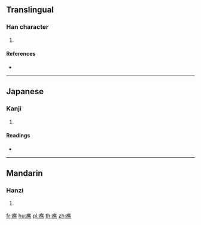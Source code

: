{{character info/new}}
==Translingual==

===Han character===
{{Han char|rn=104|rad=疒|as=12|sn=17|four=|canj=KOGF}}

# {{defn|Han|sort=疒12}}

====References====
* {{Han ref|kx=0780.260|dkj=22507|dj=1190.070|hdz=42697.100|uh=7644|ud=30276}}

----

==Japanese==

===Kanji===
{{ja-kanji|grade=|rs=疒12}}

# {{defn|lang=ja|sort=疒12}}

====Readings====
* {{ja-readings|on=[[しょう]] (shō), [[じょう]] (jō), [[そう]] (sō)|kun=[[やせる]] (yaseru)|nanori=}}

----

==Mandarin==

===Hanzi===
{{cmn-hanzi|pin=[[qiáo]] ([[qiao2]])|wg=ch'iao<sup>2</sup>}}

# {{defn|lang=cmn|sort=疒12}}

[[fr:癄]]
[[hu:癄]]
[[pl:癄]]
[[th:癄]]
[[zh:癄]]